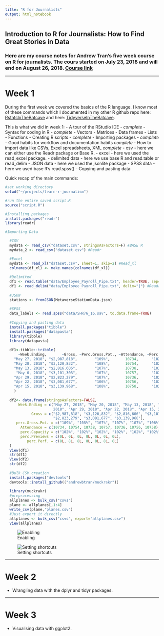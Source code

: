 ```yaml
---
title: "R for Journalists"
output: html_notebook
---
```


## Introduction to R for Journalists: How to Find Great Stories in Data

### Here are my course notes for Andrew Tran's five week course on R for journalists. The cours started on July 23, 2018 and will end on August 26, 2018. [Course link](https://journalismcourses.org/course/view.php?id=9)

---

# Week 1
During the first week we covered the basics of the R language. I know most of these commands which I documented in my other R github repo here: [RstatsInTheBatcave](https://github.com/megomars/RStatisticsInTheBatcave) and here: [TidyverseInTheBatcave](https://github.com/megomars/TidyverseInTheBatcave).

This is what we did in week 1:
- A tour of the RStudio IDE - *complete*
- Syntax for coding in R - *complete*
  - Vectors
  - Matrices
  - Data frames
  - Lists
  - Functions
- Creating R scripts - *complete*
- Importing packages - *complete*
- Good habits for workflow and documentation habits *complete*
- How to import data like CSVs, Excel spreadsheets, XML *complete*
  - csv - here we can either use the Readr package or Base R.
  - excel - here we used the read_excel package.
  - delimited data - here we use base R and read.table or read_delim
  - JSON data - here we used the jsonlite package
  - SPSS data - here we used base R's read.spss()
  - Copying and pasting data

Quick recap of the main commands:
```r
#set working directory
setwd("~/projects/learn-r-journalism")

#run the entire saved script.R
source("script.R")

#Installing packages
install.packages("readr")
library(readr)

#Importing Data

  #CSV
  mydata <- read_csv("dataset.csv", stringsAsFactors=F) #BASE R
  mydata_2 <- read_csv("dataset.csv") #Readr

  #Excel
  mydata <- read_xl("dataset.csv", sheet=1, skip=2) #Read_xl
  colnames(df_xl) <- make.names(colnames(df_xl))
  
  #Delimited
  df1 <- read.table("data/Employee_Payroll_Pipe.txt", header=TRUE, sep="|") #BASE R
  df1 <- read_delim("data/Employee_Payroll_Pipe.txt", delim="|") #Readr
  
  #JSON
  stations <- fromJSON(MetaverseStationData.json)
  
  #SPSS
  data_labels <- read.spss("data/SHR76_16.sav", to.data.frame=TRUE)
  
  #Copying and pasting data
  install.packages("tibble")
  install.packages("datapasta")
  library(tibble)
  library(datapasta)
  
  df1<-tibble::tribble(
      ~Week.Ending,       ~Gross, ~Perc.Gross.Pot., ~Attendance, ~Perc.Capacity, ~Perc.Previews, ~Perc.Perf.,
    "May 27, 2018", "$2,987,818",        "109%",       10734,      "102%",          0L,       8L,
    "May 20, 2018", "$3,120,832",        "108%",       10754,      "102%",          0L,       8L,
    "May 13, 2018", "$2,816,606",        "107%",       10738,      "102%",          0L,       8L,
     "May 6, 2018", "$3,101,303",        "107%",       10757,      "102%",          0L,       8L,
    "Apr 29, 2018", "$2,823,279",        "107%",       10736,      "102%",          0L,       8L,
    "Apr 22, 2018", "$3,081,677",        "106%",       10756,      "102%",          0L,       8L,
    "Apr 15, 2018", "$3,139,968",        "108%",       10758,      "102%",          0L,       8L
    )
  
  df2<- data.frame(stringsAsFactors=FALSE,
      Week.Ending = c("May 27, 2018", "May 20, 2018", "May 13, 2018", "May 6,
                      2018", "Apr 29, 2018", "Apr 22, 2018", "Apr 15, 2018"),
            Gross = c("$2,987,818", "$3,120,832", "$2,816,606", "$3,101,303",
                      "$2,823,279", "$3,081,677", "$3,139,968"),
     perc.Gross.Pot. = c("109%", "108%", "107%", "107%", "107%", "106%", "108%"),
       Attendance = c(10734, 10754, 10738, 10757, 10736, 10756, 10758),
       perc.Capacity = c("102%", "102%", "102%", "102%", "102%", "102%", "102%"),
       perc.Previews = c(0L, 0L, 0L, 0L, 0L, 0L, 0L),
          perc.Perf. = c(8L, 8L, 8L, 8L, 8L, 8L, 8L)
  )
  View(df1)
  str(df1)
  View(df2)
  str(df2)
  
  #Bulk CSV creation
  install.packages("devtools")
  devtools::install_github(("andrewbtran/muckrakr"))
  
  library(muckrakr)
  #preprocessing
  allplanes <- bulk_csv("csvs")
  plane <- allplanes[,1:4]
  write_csv(plane,"planes.csv")
  #Just export it directly
  allplanes <- bulk_csv("csvs", export="allplanes.csv")
  View(allplanes)
```
![Enabling](datapasta1.png)

![Setting shortcuts](datapasta2.png)

---

# Week 2
- Wrangling data with the dplyr and tidyr packages.

---

# Week 3
- Visualising data with ggplot2.
